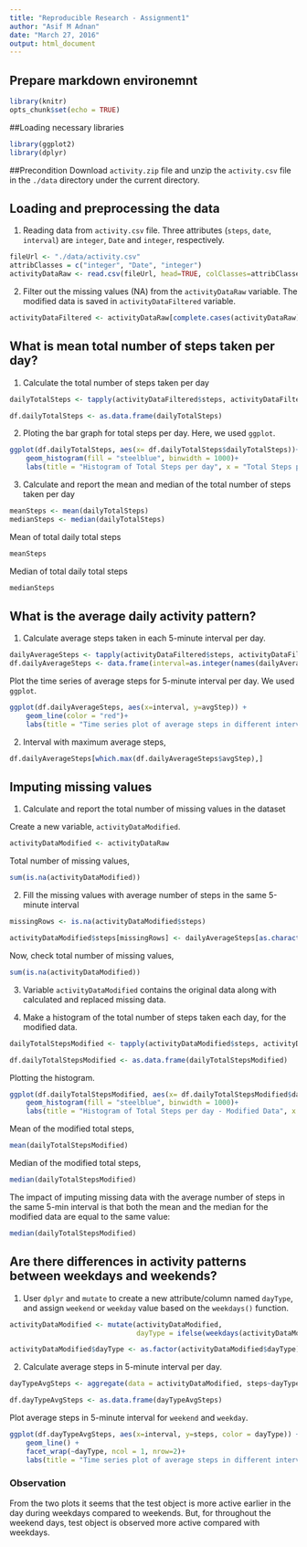 ```yaml
---
title: "Reproducible Research - Assignment1"
author: "Asif M Adnan"
date: "March 27, 2016"
output: html_document
---
```


## Prepare markdown environemnt
```r
library(knitr)
opts_chunk$set(echo = TRUE)
```

##Loading necessary libraries
```r
library(ggplot2)
library(dplyr)
```

##Precondition
Download ```activity.zip``` file and unzip the ```activity.csv``` file in the ```./data``` directory under the current directory.

## Loading and preprocessing the data

1. Reading data from ```activity.csv``` file. Three attributes (```steps```, ```date```, ```interval```) are ```integer```, ```Date``` and ```integer```, respectively.
```r
fileUrl <- "./data/activity.csv"
attribClasses = c("integer", "Date", "integer")
activityDataRaw <- read.csv(fileUrl, head=TRUE, colClasses=attribClasses, na.strings="NA")
```

2. Filter out the missing values (NA) from the ```activityDataRaw``` variable. The modified data is saved in ```activityDataFiltered``` variable.
```r
activityDataFiltered <- activityDataRaw[complete.cases(activityDataRaw),]
```

## What is mean total number of steps taken per day?

1. Calculate the total number of steps taken per day
```r
dailyTotalSteps <- tapply(activityDataFiltered$steps, activityDataFiltered$date, sum, na.rm = TRUE, simplify = T)

df.dailyTotalSteps <- as.data.frame(dailyTotalSteps)
```

2. Ploting the bar graph for total steps per day. Here, we used ```ggplot```.
```r
ggplot(df.dailyTotalSteps, aes(x= df.dailyTotalSteps$dailyTotalSteps))+
    geom_histogram(fill = "steelblue", binwidth = 1000)+
    labs(title = "Histogram of Total Steps per day", x = "Total Steps per day", y = "Frequency")
```

3. Calculate and report the mean and median of the total number of steps taken per day
```r
meanSteps <- mean(dailyTotalSteps)
medianSteps <- median(dailyTotalSteps)
```

Mean of total daily total steps 
```r
meanSteps
```

Median of total daily total steps
```r
medianSteps
```



## What is the average daily activity pattern?

1. Calculate average steps taken in each 5-minute interval per day.
```r
dailyAverageSteps <- tapply(activityDataFiltered$steps, activityDataFiltered$interval, mean, na.rm = TRUE, simplify = T)
df.dailyAverageSteps <- data.frame(interval=as.integer(names(dailyAverageSteps)), avgStep=dailyAverageSteps)
```

Plot the time series of average steps for 5-minute interval per day. We used ```ggplot```.
```r
ggplot(df.dailyAverageSteps, aes(x=interval, y=avgStep)) +
    geom_line(color = "red")+
    labs(title = "Time series plot of average steps in different intervals", x = "5-minute interval", y = "Average steps")
```


2. Interval with maximum average steps, 
```r
df.dailyAverageSteps[which.max(df.dailyAverageSteps$avgStep),]
```

## Imputing missing values

1. Calculate and report the total number of missing values in the dataset

Create a new variable, ```activityDataModified```.

```r
activityDataModified <- activityDataRaw
```
Total number of missing values, 
```r
sum(is.na(activityDataModified))
```

2. Fill the missing values with average number of steps in the same 5-minute interval
```r
missingRows <- is.na(activityDataModified$steps)

activityDataModified$steps[missingRows] <- dailyAverageSteps[as.character(activityDataModified$interval[missingRows])]
```

Now, check total number of missing values, 
```r
sum(is.na(activityDataModified))
```


3. Variable ```activityDataModified``` contains the original data along with calculated and replaced missing data.

4. Make a histogram of the total number of steps taken each day, for the modified data.
```r
dailyTotalStepsModified <- tapply(activityDataModified$steps, activityDataModified$date, sum, na.rm = TRUE, simplify = T)

df.dailyTotalStepsModified <- as.data.frame(dailyTotalStepsModified)
```

Plotting the histogram.
```r
ggplot(df.dailyTotalStepsModified, aes(x= df.dailyTotalStepsModified$dailyTotalStepsModified))+
    geom_histogram(fill = "steelblue", binwidth = 1000)+
    labs(title = "Histogram of Total Steps per day - Modified Data", x = "Total Steps per day", y = "Frequency")
```

Mean of the modified total steps, 
```r
mean(dailyTotalStepsModified)
```

Median of the modified total steps, 
```r
median(dailyTotalStepsModified)
```

The impact of imputing missing data with the average number of steps in the same 5-min interval is that both the mean and the median for the modified data are equal to the same value: 
```r
median(dailyTotalStepsModified)
```

## Are there differences in activity patterns between weekdays and weekends?

1. User ```dplyr``` and ```mutate``` to create a new attribute/column named ```dayType```, and assign ```weekend``` or ```weekday``` value based on the ```weekdays()``` function.

```r
activityDataModified <- mutate(activityDataModified, 
                               dayType = ifelse(weekdays(activityDataModified$date) == "Saturday" | weekdays(activityDataModified$date) == "Sunday", "weekend", "weekday"))

activityDataModified$dayType <- as.factor(activityDataModified$dayType)
```

2. Calculate average steps in 5-minute interval per day.
```r
dayTypeAvgSteps <- aggregate(data = activityDataModified, steps~dayType+interval, FUN = mean)

df.dayTypeAvgSteps <- as.data.frame(dayTypeAvgSteps)
```

Plot average steps in 5-minute interval for ```weekend``` and ```weekday```.
```r
ggplot(df.dayTypeAvgSteps, aes(x=interval, y=steps, color = dayType)) +
    geom_line() +
    facet_wrap(~dayType, ncol = 1, nrow=2)+
    labs(title = "Time series plot of average steps in different intervals", x = "5-minute interval", y = "Average steps")
```

### Observation
From the two plots it seems that the test object is more active earlier in the day during weekdays compared to weekends. But, for throughout the weekend days, test object is observed  more active  compared with weekdays.